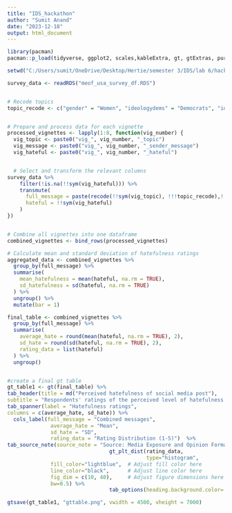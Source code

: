 ```yaml
---
title: "IDS_hackathon"
author: "Sumit Anand"
date: "2023-12-18"
output: html_document
---
```


```r
library(pacman)
pacman::p_load(tidyverse, ggplot2, scales,kableExtra, gt, gtExtras, purrr, WDI, ggpubr, dplyr,gridExtra, grid,readr, haven, htmltools, plotly, reshape2, webshot, webshot2)
```


```r
setwd("C:/Users/sumit/OneDrive/Desktop/Hertie/semester 3/IDS/lab 6/hackathon-project-individual-sumitanand1203/survey")

survey_data <- readRDS("meof_usa_survey_df.RDS")


# Recode topics
topic_recode <- c("gender" = "Women", "ideologydems" = "Democrats", "ideologyreps" = "Republicans", "muslim" = "Muslim immigrants")


# Prepare and process data for each vignette
processed_vignettes <- lapply(1:8, function(vig_number) {
  vig_topic <- paste0("vig_", vig_number, "_topic")
  vig_message <- paste0("vig_", vig_number, "_sender_message")
  vig_hateful <- paste0("vig_", vig_number, "_hateful")


  # Select and transform the relevant columns
survey_data %>%
    filter(!is.na(!!sym(vig_hateful))) %>%
    transmute(
      full_message = paste(recode(!!sym(vig_topic), !!!topic_recode),!!sym(vig_message)),
      hateful = !!sym(vig_hateful)
    )
})


# Combine all vignettes into one dataframe
combined_vignettes <- bind_rows(processed_vignettes)

# Calculate mean and standard deviation of hatefulness ratings
aggregated_data <- combined_vignettes %>%
  group_by(full_message) %>%
  summarise(
    mean_hatefulness = mean(hateful, na.rm = TRUE),
    sd_hatefulness = sd(hateful, na.rm = TRUE)
  ) %>%
  ungroup() %>% 
  mutate(bar = 1)

final_table <- combined_vignettes %>%
  group_by(full_message) %>%
  summarise(
    average_hate = round(mean(hateful, na.rm = TRUE), 2),
    sd_hate = round(sd(hateful, na.rm = TRUE), 2),
    rating_data = list(hateful)
  ) %>%
  ungroup()


#create a final gt table
gt_table1 <- gt(final_table) %>%
tab_header(title = md("Perceived hatefulness of social media post"),
subtitle = "Respondents' ratings of the perceived level of hatefulness in each social media post, where a score of 1 indicates no hatefulness and a score of 5 signifies extreme hatefulness.") %>%
tab_spanner(label = "Hatefulness ratings",
columns = c(average_hate, sd_hate)) %>% 
  cols_label(full_message = "Combined messages",
              average_hate = "Mean", 
              sd_hate = "SD",
              rating_data = "Rating Distribution (1-5)")  %>%
tab_source_note(source_note = "Source: Media Exposure and Opinion Formation") %>%
                                 gt_plt_dist(rating_data, 
                                             type="histogram", 
              fill_color="lightblue",  # Adjust fill color here
              line_color="black",      # Adjust line color here
              fig_dim = c(10, 40),     # Adjust figure dimensions here (height, width in mm)
              bw=0.5) %>%
                                 tab_options(heading.background.color='lightblue')

gtsave(gt_table1, "gttable.png", vwidth = 4500, vheight = 7000)
```


```r


```



